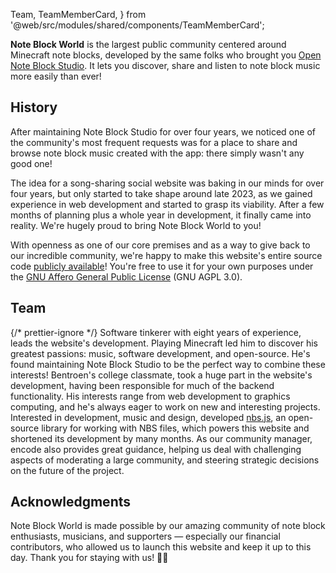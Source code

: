   Team,
  TeamMemberCard,
} from '@web/src/modules/shared/components/TeamMemberCard';

**Note Block World** is the largest public community centered around Minecraft note blocks, developed by the same folks who brought you [Open Note Block Studio](https://opennbs.org). It lets you discover, share and listen to note block music more easily than ever!

## History

After maintaining Note Block Studio for over four years, we noticed one of the community's most frequent requests was for a place to share and browse note block music created with the app: there simply wasn't any good one!

The idea for a song-sharing social website was baking in our minds for over four years, but only started to take shape around late 2023, as we gained experience in web development and started to grasp its viability. After a few months of planning plus a whole year in development, it finally came into reality. We're hugely proud to bring Note Block World to you!

With openness as one of our core premises and as a way to give back to our incredible community, we're happy to make this website's entire source code [publicly available](https://github.com/OpenNBS/NoteBlockWorld)! You're free to use it for your own purposes under the [GNU Affero General Public License](https://www.gnu.org/licenses/agpl-3.0.html) (GNU AGPL 3.0).

## Team

{/* prettier-ignore */}
<Team>
  <TeamMemberCard name='Bentroen' github='Bentroen' img='bentroen.png'>Software tinkerer with eight years of experience, leads the website's development. Playing Minecraft led him to discover his greatest passions: music, software development, and open-source. He's found maintaining Note Block Studio to be the perfect way to combine these interests!</TeamMemberCard>
  <TeamMemberCard name='tomast1337' github='tomast1337' img='tomast1337.jpg'>Bentroen's college classmate, took a huge part in the website's development, having been responsible for much of the backend functionality. His interests  range from web development to graphics computing, and he's always eager to work on new and interesting projects.</TeamMemberCard>
  <TeamMemberCard name='encode42' github='encode42' img='encode42.png'>Interested in development, music and design, developed [nbs.js](https://github.com/), an open-source library for working with NBS files, which powers this website and shortened its development by many months. As our community manager, encode also provides great guidance, helping us deal with challenging aspects of moderating a large community, and steering strategic decisions on the future of the project.</TeamMemberCard>
</Team>

## Acknowledgments

Note Block World is made possible by our amazing community of note block enthusiasts, musicians, and supporters — especially our financial contributors, who allowed us to launch this website and keep it up to this day. Thank you for staying with us! 💚🎶
